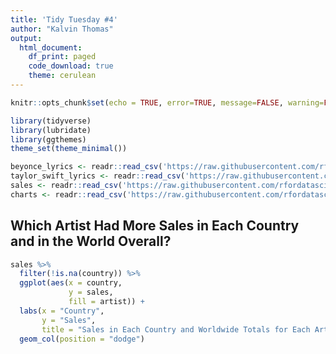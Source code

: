 ```yaml
---
title: 'Tidy Tuesday #4'
author: "Kalvin Thomas"
output: 
  html_document:
    df_print: paged
    code_download: true
    theme: cerulean
---
```


```r
knitr::opts_chunk$set(echo = TRUE, error=TRUE, message=FALSE, warning=FALSE)
```

```r
library(tidyverse)     
library(lubridate)     
library(ggthemes)      
theme_set(theme_minimal()) 
```

```r
beyonce_lyrics <- readr::read_csv('https://raw.githubusercontent.com/rfordatascience/tidytuesday/master/data/2020/2020-09-29/beyonce_lyrics.csv')
taylor_swift_lyrics <- readr::read_csv('https://raw.githubusercontent.com/rfordatascience/tidytuesday/master/data/2020/2020-09-29/taylor_swift_lyrics.csv')
sales <- readr::read_csv('https://raw.githubusercontent.com/rfordatascience/tidytuesday/master/data/2020/2020-09-29/sales.csv')
charts <- readr::read_csv('https://raw.githubusercontent.com/rfordatascience/tidytuesday/master/data/2020/2020-09-29/charts.csv')
```
## Which Artist Had More Sales in Each Country and in the World Overall?

```r
sales %>% 
  filter(!is.na(country)) %>% 
  ggplot(aes(x = country,
             y = sales,
             fill = artist)) +
  labs(x = "Country",
       y = "Sales",
       title = "Sales in Each Country and Worldwide Totals for Each Artist") +
  geom_col(position = "dodge") 

```